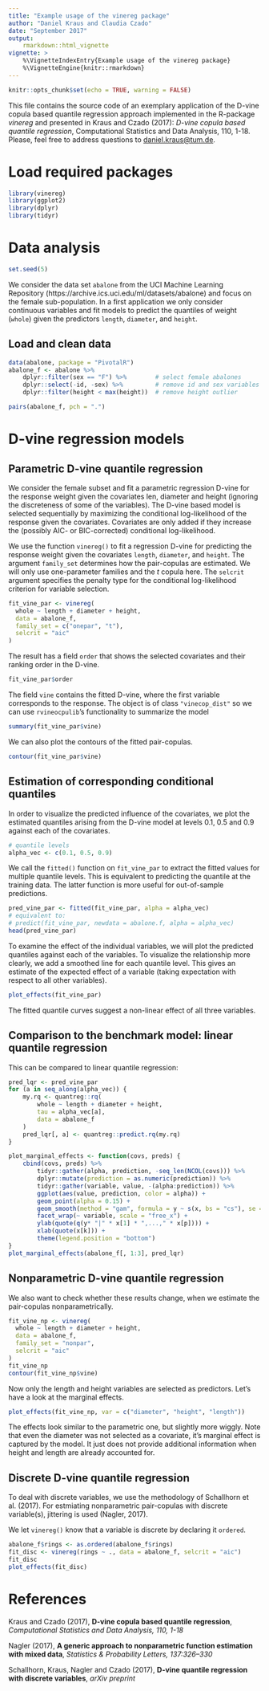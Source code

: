 ```yaml
---
title: "Example usage of the vinereg package"
author: "Daniel Kraus and Claudia Czado"
date: "September 2017"
output: 
    rmarkdown::html_vignette
vignette: >
    %\VignetteIndexEntry{Example usage of the vinereg package}
    %\VignetteEngine{knitr::rmarkdown}
---
```


```r
knitr::opts_chunk$set(echo = TRUE, warning = FALSE)
```
  
This file contains the source code of an exemplary application of the D-vine 
copula based quantile regression approach implemented in the R-package *vinereg*
and presented in Kraus and Czado (2017): 
*D-vine copula based quantile regression*, 
Computational Statistics and Data Analysis, 110, 1-18. 
Please, feel free to address questions to <daniel.kraus@tum.de>.
  
# Load required packages 
```r
library(vinereg) 
library(ggplot2)
library(dplyr)
library(tidyr)
```



# Data analysis

```r
set.seed(5)
```

We consider the data set `abalone` from the UCI Machine Learning Repository (https://archive.ics.uci.edu/ml/datasets/abalone) and focus on the female
sub-population. In a first application we only consider continuous variables and
fit models to predict the quantiles of weight (`whole`) given the predictors 
`length`, `diameter`, and `height`. 

## Load and clean data

```r
data(abalone, package = "PivotalR")
abalone_f <- abalone %>%
    dplyr::filter(sex == "F") %>%        # select female abalones
    dplyr::select(-id, -sex) %>%         # remove id and sex variables
    dplyr::filter(height < max(height))  # remove height outlier
```

```r
pairs(abalone_f, pch = ".")
```


# D-vine regression models

## Parametric D-vine quantile regression

We consider the female subset and fit a parametric regression D-vine for the
response weight given the covariates len, diameter and height (ignoring the 
discreteness of some of the variables). The D-vine based model is selected 
sequentially by maximizing the conditional log-likelihood of the response 
given the covariates. Covariates are only added if they increase the (possibly 
AIC- or BIC-corrected) conditional log-likelihood.

We use the function `vinereg()` to fit a regression D-vine for predicting the 
response weight given the covariates `length`, `diameter`, and `height`. The 
argument `family_set` determines how the pair-copulas are estimated. We will
only use one-parameter families and the *t* copula here. The 
`selcrit` argument specifies the penalty type for the conditional 
log-likelihood criterion for variable selection.

```r
fit_vine_par <- vinereg(
  whole ~ length + diameter + height, 
  data = abalone_f,  
  family_set = c("onepar", "t"),
  selcrit = "aic"
)
```

The result has a field `order` that shows the selected covariates and their 
ranking order in the D-vine.
```r
fit_vine_par$order
```

The field `vine` contains the fitted D-vine, where the first variable 
corresponds to the response. The object is of class `"vinecop_dist"` so we can
use `rvineocpulib`'s functionality to summarize the model
```r
summary(fit_vine_par$vine)
```

We can also plot the contours of the fitted pair-copulas.
```r
contour(fit_vine_par$vine)
```


## Estimation of corresponding conditional quantiles

In order to visualize the predicted influence of the covariates, we plot the 
estimated quantiles arising from the D-vine model at levels 0.1, 0.5 and 0.9 
against each of the covariates. 


```r
# quantile levels
alpha_vec <- c(0.1, 0.5, 0.9) 
```

We call the `fitted()` function on `fit_vine_par` to extract the fitted values
for multiple quantile levels. This is equivalent to predicting the quantile at
the training data. The latter function is more useful for out-of-sample 
predictions.

```r
pred_vine_par <- fitted(fit_vine_par, alpha = alpha_vec)
# equivalent to:
# predict(fit_vine_par, newdata = abalone.f, alpha = alpha_vec)
head(pred_vine_par)
```

To examine the effect of the individual variables, we will plot the predicted
quantiles against each of the variables. To visualize the relationship more 
clearly, we add a smoothed line for each quantile level. This gives an estimate
of the expected effect of a variable (taking expectation with respect to all
other variables).

```r
plot_effects(fit_vine_par)
```

The fitted quantile curves suggest a non-linear effect of all three variables.

## Comparison to the benchmark model: linear quantile regression

This can be compared to linear quantile regression:
```r
pred_lqr <- pred_vine_par
for (a in seq_along(alpha_vec)) {
    my.rq <- quantreg::rq(
        whole ~ length + diameter + height, 
        tau = alpha_vec[a], 
        data = abalone_f
    )
    pred_lqr[, a] <- quantreg::predict.rq(my.rq)
}

plot_marginal_effects <- function(covs, preds) {
    cbind(covs, preds) %>%
        tidyr::gather(alpha, prediction, -seq_len(NCOL(covs))) %>%
        dplyr::mutate(prediction = as.numeric(prediction)) %>%
        tidyr::gather(variable, value, -(alpha:prediction)) %>%
        ggplot(aes(value, prediction, color = alpha)) +
        geom_point(alpha = 0.15) + 
        geom_smooth(method = "gam", formula = y ~ s(x, bs = "cs"), se = FALSE) + 
        facet_wrap(~ variable, scale = "free_x") +
        ylab(quote(q(y* "|" * x[1] * ",...," * x[p]))) +
        xlab(quote(x[k])) +
        theme(legend.position = "bottom")
}
plot_marginal_effects(abalone_f[, 1:3], pred_lqr)
```

## Nonparametric D-vine quantile regression

We also want to check whether these results change, when we estimate the 
pair-copulas nonparametrically.

```r
fit_vine_np <- vinereg(
  whole ~ length + diameter + height,
  data = abalone_f,
  family_set = "nonpar",
  selcrit = "aic"
)
fit_vine_np
contour(fit_vine_np$vine)
```

Now only the length and height variables are selected as predictors. Let's have 
a look at the marginal effects.

```r
plot_effects(fit_vine_np, var = c("diameter", "height", "length"))
```

The effects look similar to the parametric one, but slightly more wiggly. Note
that even the diameter was not selected as a covariate, it's marginal effect 
is captured by the model. It just does not provide additional information when
height and length are already accounted for.

## Discrete D-vine quantile regression

To deal with discrete variables, we use the methodology of 
Schallhorn et al. (2017). For estmiating nonparametric pair-copulas with 
discrete variable(s), jittering is used (Nagler, 2017). 

We let `vinereg()` know that a variable is discrete by declaring it `ordered`.

```r
abalone_f$rings <- as.ordered(abalone_f$rings)
fit_disc <- vinereg(rings ~ ., data = abalone_f, selcrit = "aic")
fit_disc
plot_effects(fit_disc)
```


# References
Kraus and Czado (2017), **D-vine copula based quantile regression**, *Computational Statistics and Data Analysis, 110, 1-18*

Nagler (2017), **A generic approach to nonparametric function estimation with mixed data**, *Statistics & Probability Letters, 137:326–330*

Schallhorn, Kraus, Nagler and Czado (2017), **D-vine quantile regression with discrete variables**, *arXiv preprint*

